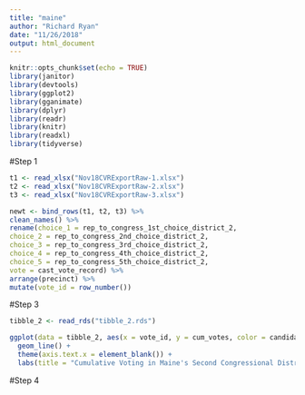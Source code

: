 ```yaml
---
title: "maine"
author: "Richard Ryan"
date: "11/26/2018"
output: html_document
---
```


```r
knitr::opts_chunk$set(echo = TRUE)
library(janitor)
library(devtools)
library(ggplot2)
library(gganimate)
library(dplyr)
library(readr)
library(knitr)
library(readxl)
library(tidyverse)
```


#Step 1
```r
t1 <- read_xlsx("Nov18CVRExportRaw-1.xlsx") 
t2 <- read_xlsx("Nov18CVRExportRaw-2.xlsx") 
t3 <- read_xlsx("Nov18CVRExportRaw-3.xlsx")

newt <- bind_rows(t1, t2, t3) %>%
clean_names() %>%
rename(choice_1 = rep_to_congress_1st_choice_district_2,
choice_2 = rep_to_congress_2nd_choice_district_2,
choice_3 = rep_to_congress_3rd_choice_district_2,
choice_4 = rep_to_congress_4th_choice_district_2,
choice_5 = rep_to_congress_5th_choice_district_2,
vote = cast_vote_record) %>%
arrange(precinct) %>%
mutate(vote_id = row_number())
```


#Step 3
```r
tibble_2 <- read_rds("tibble_2.rds")

ggplot(data = tibble_2, aes(x = vote_id, y = cum_votes, color = candidate)) + 
  geom_line() + 
  theme(axis.text.x = element_blank()) + 
  labs(title = "Cumulative Voting in Maine's Second Congressional District", subtitle = "Representative Polquin Leads Democratic Challenger Golden in First Round", x = "", y = "Cumulative First Round Votes")
```


#Step 4
```r

```

